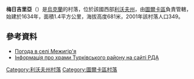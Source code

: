 {{coord|49|1|21|N|23|6|24|E|scale:100000|display=title}}

'''梅日吉里亞'''（{{lang-uk|Межигір'я}}）是[[烏克蘭|烏克蘭]]的村落，位於該國西部[[利沃夫州|利沃夫州]]，由[[圖爾卡區|圖爾卡區]]負責管轄，始建於1634年，面積1.4平方公里，海拔高度681米，2001年該村落人口349。

==參考資料==
* [http://weather.in.ua/ua/l'vovskaja/15352 Погода в селі Межигір'я]{{Wayback|url=http://weather.in.ua/ua/l%27vovskaja/15352 |date=20160305104857 }}
* [http://turka-rda.gov.ua/turkivschyna-turystychna/1284-2/ Інформація про храми Турківського району на сайті РДА] {{Wayback|url=http://turka-rda.gov.ua/turkivschyna-turystychna/1284-2/ |date=20161006031122 }}

{{DEFAULTSORT:Межигір'я}}
[[Category:利沃夫州村落|Category:利沃夫州村落]]
[[Category:圖爾卡區村落|Category:圖爾卡區村落]]


{{Lviv-geo-stub}}